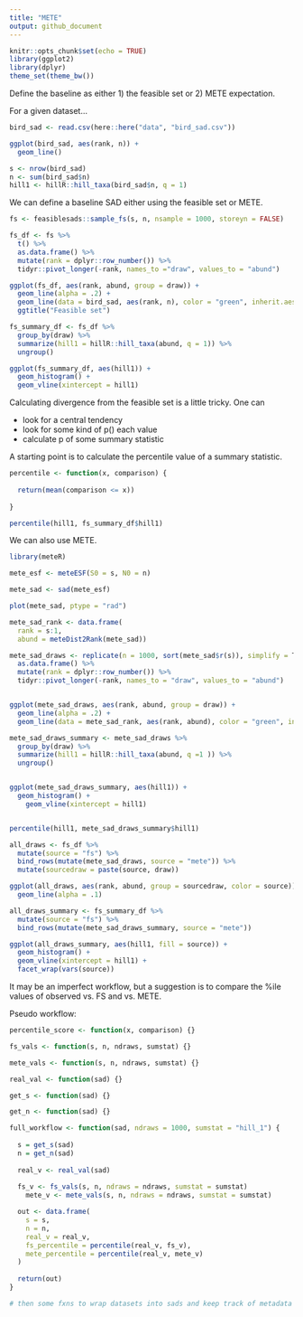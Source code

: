 ```yaml
---
title: "METE"
output: github_document
---
```


```r
knitr::opts_chunk$set(echo = TRUE)
library(ggplot2)
library(dplyr)
theme_set(theme_bw())
```

Define the baseline as either 1) the feasible set or 2) METE expectation. 

For a given dataset...

```r

bird_sad <- read.csv(here::here("data", "bird_sad.csv"))

ggplot(bird_sad, aes(rank, n)) +
  geom_line()

s <- nrow(bird_sad)
n <- sum(bird_sad$n)
hill1 <- hillR::hill_taxa(bird_sad$n, q = 1)

```

We can define a baseline SAD either using the feasible set or METE.


```r
fs <- feasiblesads::sample_fs(s, n, nsample = 1000, storeyn = FALSE)

fs_df <- fs %>%
  t() %>%
  as.data.frame() %>%
  mutate(rank = dplyr::row_number()) %>%
  tidyr::pivot_longer(-rank, names_to ="draw", values_to = "abund")

ggplot(fs_df, aes(rank, abund, group = draw)) +
  geom_line(alpha = .2) +
  geom_line(data = bird_sad, aes(rank, n), color = "green", inherit.aes = F) +
  ggtitle("Feasible set")


```


```r

fs_summary_df <- fs_df %>%
  group_by(draw) %>%
  summarize(hill1 = hillR::hill_taxa(abund, q = 1)) %>%
  ungroup()

ggplot(fs_summary_df, aes(hill1)) +
  geom_histogram() +
  geom_vline(xintercept = hill1)


```

Calculating divergence from the feasible set is a little tricky. One can

* look for a central tendency
* look for some kind of p() each value
* calculate p of some summary statistic

A starting point is to calculate the percentile value of a summary statistic. 


```r

percentile <- function(x, comparison) {
  
  return(mean(comparison <= x))
  
}

percentile(hill1, fs_summary_df$hill1)

```


We can also use METE.

```r

library(meteR)

mete_esf <- meteESF(S0 = s, N0 = n)

mete_sad <- sad(mete_esf)

plot(mete_sad, ptype = "rad")

mete_sad_rank <- data.frame(
  rank = s:1,
  abund = meteDist2Rank(mete_sad))

mete_sad_draws <- replicate(n = 1000, sort(mete_sad$r(s)), simplify = T) %>%
  as.data.frame() %>%
  mutate(rank = dplyr::row_number()) %>%
  tidyr::pivot_longer(-rank, names_to = "draw", values_to = "abund")


ggplot(mete_sad_draws, aes(rank, abund, group = draw)) +
  geom_line(alpha = .2) +
  geom_line(data = mete_sad_rank, aes(rank, abund), color = "green", inherit.aes = F)

mete_sad_draws_summary <- mete_sad_draws %>%
  group_by(draw) %>%
  summarize(hill1 = hillR::hill_taxa(abund, q =1 )) %>%
  ungroup()


ggplot(mete_sad_draws_summary, aes(hill1)) +
  geom_histogram() +
    geom_vline(xintercept = hill1)


percentile(hill1, mete_sad_draws_summary$hill1)

```


```r

all_draws <- fs_df %>%
  mutate(source = "fs") %>%
  bind_rows(mutate(mete_sad_draws, source = "mete")) %>%
  mutate(sourcedraw = paste(source, draw))

ggplot(all_draws, aes(rank, abund, group = sourcedraw, color = source)) +
  geom_line(alpha = .1)

all_draws_summary <- fs_summary_df %>%
  mutate(source = "fs") %>%
  bind_rows(mutate(mete_sad_draws_summary, source = "mete"))

ggplot(all_draws_summary, aes(hill1, fill = source)) +
  geom_histogram() +
  geom_vline(xintercept = hill1) +
  facet_wrap(vars(source))

```

It may be an imperfect workflow, but a suggestion is to compare the %ile values of observed vs. FS and vs. METE. 


Pseudo workflow:

```r

percentile_score <- function(x, comparison) {}

fs_vals <- function(s, n, ndraws, sumstat) {}

mete_vals <- function(s, n, ndraws, sumstat) {}

real_val <- function(sad) {}

get_s <- function(sad) {}

get_n <- function(sad) {}

full_workflow <- function(sad, ndraws = 1000, sumstat = "hill_1") {
  
  s = get_s(sad)
  n = get_n(sad)
  
  real_v <- real_val(sad)
  
  fs_v <- fs_vals(s, n, ndraws = ndraws, sumstat = sumstat)
    mete_v <- mete_vals(s, n, ndraws = ndraws, sumstat = sumstat)

  out <- data.frame(
    s = s,
    n = n,
    real_v = real_v,
    fs_percentile = percentile(real_v, fs_v),
    mete_percentile = percentile(real_v, mete_v)
  )
  
  return(out)
}

# then some fxns to wrap datasets into sads and keep track of metadata

```

